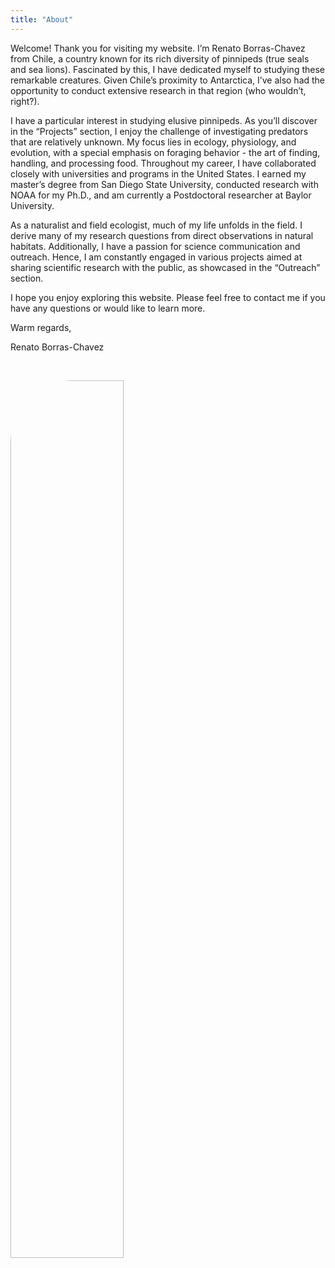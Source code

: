 ```yaml
---
title: "About"
---
```


Welcome! Thank you for visiting my website. I'm Renato Borras-Chavez from Chile, a country known for its rich diversity of pinnipeds (true seals and sea lions). Fascinated by this, I have dedicated myself to studying these remarkable creatures. Given Chile's proximity to Antarctica, I've also had the opportunity to conduct extensive research in that region (who wouldn't, right?).

I have a particular interest in studying elusive pinnipeds. As you'll discover in the "Projects" section, I enjoy the challenge of investigating predators that are relatively unknown. My focus lies in ecology, physiology, and evolution, with a special emphasis on foraging behavior - the art of finding, handling, and processing food. Throughout my career, I have collaborated closely with universities and programs in the United States. I earned my master's degree from San Diego State University, conducted research with NOAA for my Ph.D., and am currently a Postdoctoral researcher at Baylor University.

As a naturalist and field ecologist, much of my life unfolds in the field. I derive many of my research questions from direct observations in natural habitats. Additionally, I have a passion for science communication and outreach. Hence, I am constantly engaged in various projects aimed at sharing scientific research with the public, as showcased in the "Outreach" section.

I hope you enjoy exploring this website. Please feel free to contact me if you have any questions or would like to learn more.

Warm regards,

Renato Borras-Chavez 

</br>

![](images/renato.jpeg){width=60% style="border-radius:100px"}

